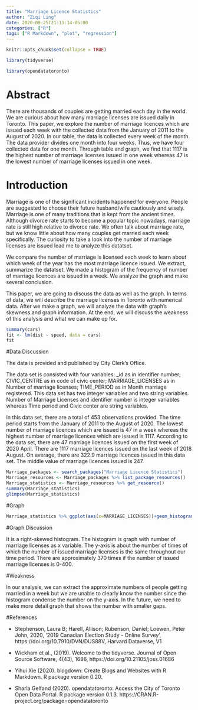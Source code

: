 ```yaml
---
title: "Marriage Licence Statistics"
author: "Ziqi Ling"
date: 2020-09-25T21:13:14-05:00
categories: ["R"]
tags: ["R Markdown", "plot", "regression"]
---
```


```r

knitr::opts_chunk$set(collapse = TRUE)

library(tidyverse)

library(opendatatoronto)
```

# Abstract

There are thousands of couples are getting married each day in the world. We are curious about how many marriage licenses are issued daily in Toronto. This paper, we explore the number of  marriage licences which are issued each week with the collected data from the January of 2011 to the August of 2020. In our table, the data is collected every week of the month. The data provider divides one month into four weeks. Thus, we have four collected data for one month. Through table and graph, we find that 1117 is the highest number of marriage licenses issued in one week whereas 47 is the lowest number of marriage licenses issued in one week.

# Introduction 

Marriage is one of the significant incidents happened for everyone. People are suggested to choose their future husband/wife cautiously and wisely. Marriage is one of many traditions that is kept from the ancient times. Although divorce rate starts to become a popular topic nowadays, marriage rate is still high relative to divorce rate. We often talk about marriage rate, but we know little about how many couples get married each week specifically. The curiosity to take a look into the number of marriage licenses are issued lead me to analyze this datatset.  

We compare the number of marriage is licensed each week to learn about which week of the year has the most marriage licence issued. We extract, summarize the datatset. We made a histogram of the frequency of number of marriage licences are issued in a week. We analyze the graph and make several conclusion.

This paper, we are going to discuss the data as well as the graph. In terms of data, we will describe the marriage licenses in Toronto with numerical data. After we make a graph, we will analyze the data with graph's skewness and graph information. At the end, we will discuss the weakness of this analysis and what we can make up for. 


```r
summary(cars)
fit <- lm(dist ~ speed, data = cars)
fit
```

#Data Discussion

The data is provided and published by City Clerk's Office. 

The data set is consisted with four variables: _id as in identifier number; CIVIC_CENTRE as in code of civic center; MARRIAGE_LICENSES as in Number of marriage licenses; TIME_PERIOD as in Month marriage registered. This data set has two integer variables and two string variables. Number of Marriage Licenses and identifier number is integer variables whereas Time period and Civic center are string variables.

In this data set, there are a total of 453 observations provided. The time period starts from the January of 2011 to the August of 2020. The lowest number of marriage licences which are issued is 47 in a week whereas the highest number of marriage licences which are issued is 1117. According to the data set, there are 47 marriage licences issued on the first week of 2020 April. There are 1117 marriage licences issued on the last week of 2018 August. On average, there are 322.9 marriage licences issued in this data set. The middle value of marriage licences issued is 247. 

```r

Marriage_packages <- search_packages("Marriage Licence Statistics")
Marriage_resources <- Marriage_packages %>% list_package_resources()
Marriage_statistics <- Marriage_resources %>% get_resource()
summary(Marriage_statistics)
glimpse(Marriage_statistics)

```

#Graph 
```r

Marriage_statistics %>% ggplot(aes(x=MARRIAGE_LICENSES))+geom_histogram(color='grey', fill= 'pink', bins = 10)

```

#Graph Discussion 

It is a right-skewed histogram. The histogram is graph with number of marriage licenses as x variable. The y-axis is about the number of times of which the number of issued marriage licenses is the same throughout our time period. There are approximately 370 times if the number of issued marriage licenses is 0-400.

#Weakness

In our analysis, we can extract the approximate numbers of people getting married in a week but we are unable to clearly know the number since the histogram condense the number on the y-axis. In the future, we need to make more detail graph that shows the number with smaller gaps.

#References

- Stephenson, Laura B; Harell, Allison; Rubenson, Daniel; Loewen, Peter John, 2020, '2019 Canadian Election Study - Online Survey', https://doi.org/10.7910/DVN/DUS88V, Harvard Dataverse, V1

-  Wickham et al., (2019). Welcome to the tidyverse. Journal of Open Source Software, 4(43), 1686, https://doi.org/10.21105/joss.01686

- Yihui Xie (2020). blogdown: Create Blogs and Websites with R
  Markdown. R package version 0.20.
  
- Sharla Gelfand (2020). opendatatoronto: Access the City of Toronto Open Data Portal. R package version 0.1.3. https://CRAN.R-project.org/package=opendatatoronto
